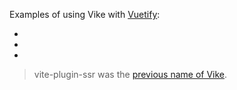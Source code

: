 
<CommunityNote url="https://vuetifyjs.com" />

Examples of using Vike with [Vuetify](https://vuetifyjs.com/):
 - <Example timestamp="2024.03" repo="IT4Change/boilerplate-frontend" />
 - <Example timestamp="2022.12" repo="brillout/vite-plugin-ssr-vuetify" />
 - <Example timestamp="2021.11" repo="jamesladd/aws-vite-ssr-vuetify" />

> vite-plugin-ssr was the [previous name of Vike](https://vite-plugin-ssr.com/vike).
